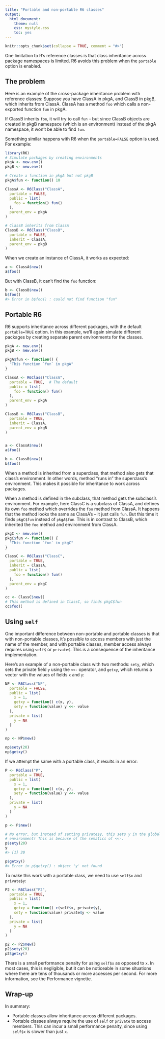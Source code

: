 ```yaml
---
title: "Portable and non-portable R6 classes"
output:
  html_document:
    theme: null
    css: mystyle.css
    toc: yes
---
```


<!--
%\VignetteEngine{knitr::rmarkdown}
%\VignetteIndexEntry{Portable R6 classes}
-->

```r
knitr::opts_chunk$set(collapse = TRUE, comment = "#>")
```

One limitation to R's reference classes is that class inheritance across package namespaces is limited. R6 avoids this problem when the `portable` option is enabled.

## The problem

Here is an example of the cross-package inheritance problem with reference classes: Suppose you have ClassA in pkgA, and ClassB in pkgB, which inherits from ClassA. ClassA has a method `foo` which calls a non-exported function `fun` in pkgA.

If ClassB inherits `foo`, it will try to call `fun` -- but since ClassB objects are created in pkgB namespace (which is an environment) instead of the pkgA namespace, it won't be able to find `fun`.

Something similar happens with R6 when the `portable=FALSE` option is used. For example:

```r
library(R6)
# Simulate packages by creating environments
pkgA <- new.env()
pkgB <- new.env()

# Create a function in pkgA but not pkgB
pkgA$fun <- function() 10

ClassA <- R6Class("ClassA",
  portable = FALSE,
  public = list(
    foo = function() fun()
  ),
  parent_env = pkgA
)

# ClassB inherits from ClassA
ClassB <- R6Class("ClassB",
  portable = FALSE,
  inherit = ClassA,
  parent_env = pkgB
)
```

When we create an instance of ClassA, it works as expected:

```r
a <- ClassA$new()
a$foo()
```

But with ClassB, it can't find the `foo` function:

```r
b <- ClassB$new()
b$foo()
#> Error in b$foo() : could not find function "fun"
```


## Portable R6

R6 supports inheritance across different packages, with the default `portable=TRUE` option. In this example, we'll again simulate different packages by creating separate parent environments for the classes.

```r
pkgA <- new.env()
pkgB <- new.env()

pkgA$fun <- function() {
  "This function `fun` in pkgA"
}

ClassA <- R6Class("ClassA",
  portable = TRUE,  # The default
  public = list(
    foo = function() fun()
  ),
  parent_env = pkgA
)

ClassB <- R6Class("ClassB",
  portable = TRUE,
  inherit = ClassA,
  parent_env = pkgB
)


a <- ClassA$new()
a$foo()

b <- ClassB$new()
b$foo()
```


When a method is inherited from a superclass, that method also gets that class's environment. In other words, method "runs in" the superclass's environment. This makes it possible for inheritance to work across packages.

When a method is defined in the subclass, that method gets the subclass's environment. For example, here ClassC is a subclass of ClassA, and defines its own `foo` method which overrides the `foo` method from ClassA. It happens that the method looks the same as ClassA's -- it just calls `fun`. But this time it finds `pkgC$fun` instead of `pkgA$fun`. This is in contrast to ClassB, which inherited the `foo` method and environment from ClassA.

```r
pkgC <- new.env()
pkgC$fun <- function() {
  "This function `fun` in pkgC"
}

ClassC <- R6Class("ClassC",
  portable = TRUE,
  inherit = ClassA,
  public = list(
    foo = function() fun()
  ),
  parent_env = pkgC
)

cc <- ClassC$new()
# This method is defined in ClassC, so finds pkgC$fun
cc$foo()
```


## Using `self`

One important difference between non-portable and portable classes is that with non-portable classes, it's possible to access members with just the name of the member, and with portable classes, member access always requires using `self$` or `private$`. This is a consequence of the inheritance implementation.

Here's an example of a non-portable class with two methods: `sety`, which sets the private field `y` using the `<<-` operator, and `getxy`, which returns a vector with the values of fields `x` and `y`:

```r
NP <- R6Class("NP",
  portable = FALSE,
  public = list(
    x = 1,
    getxy = function() c(x, y),
    sety = function(value) y <<- value
  ),
  private = list(
    y = NA
  )
)

np <- NP$new()

np$sety(20)
np$getxy()
```

If we attempt the same with a portable class, it results in an error:

```r
P <- R6Class("P",
  portable = TRUE,
  public = list(
    x = 1,
    getxy = function() c(x, y),
    sety = function(value) y <<- value
  ),
  private = list(
    y = NA
  )
)

p <- P$new()

# No error, but instead of setting private$y, this sets y in the global
# environment! This is because of the sematics of <<-.
p$sety(20)
y
#> [1] 20

p$getxy()
#> Error in p$getxy() : object 'y' not found
```

To make this work with a portable class, we need to use `self$x` and `private$y`:

```r
P2 <- R6Class("P2",
  portable = TRUE,
  public = list(
    x = 1,
    getxy = function() c(self$x, private$y),
    sety = function(value) private$y <- value
  ),
  private = list(
    y = NA
  )
)

p2 <- P2$new()
p2$sety(20)
p2$getxy()
```


There is a small performance penalty for using `self$x` as opposed to `x`. In most cases, this is negligible, but it can be noticeable in some situations where there are tens of thousands or more accesses per second. For more information, see the Performance vignette.


## Wrap-up

In summary:

* Portable classes allow inheritance across different packages.
* Portable classes always require the use of `self` or `private` to access members. This can incur a small performance penalty, since using `self$x` is slower than just `x`.
